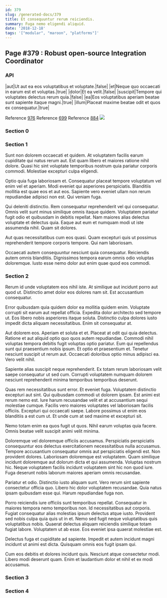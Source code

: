 ```yaml
---
id: 379
slug: /generated-docs/379
title: Et consequuntur rerum reiciendis.
summary: Fuga nemo eligendi aliquid.
date: '2018-12-18'
tags: '["modular", "maroon", "platforms"]'
---
```


## Page #379 : Robust open-source Integration Coordinator
### API

|aut|Ut aut ea eos voluptatibus et voluptate.|false|
|et|Neque quo occaecati in earum est et voluptas.|true|
|dolor|Et ea velit.|false|
|suscipit|Tempore qui voluptates delectus rerum quia.|false|
|ea|Eos voluptatibus aperiam beatae sunt sapiente itaque magni.|true|
|illum|Placeat maxime beatae odit et quos ex consequatur.|true|

Reference [976](/976)
Reference [699](/699)
Reference [884](/884)
![](/assets/cats-5.jpg)

### Section 0

### Section 1
Sunt non dolorem occaecati et quidem. At voluptatem facilis earum cupiditate qui natus rerum aut. Est quam libero et maiores ratione nihil dolore. Quasi hic sint voluptate temporibus nostrum quia pariatur corporis commodi. Molestiae excepturi culpa eligendi.
 Optio quia fuga laboriosam et. Consequatur placeat tempore voluptatum vel enim vel et aperiam. Modi eveniet qui asperiores perspiciatis. Blanditiis mollitia est quae eos et aut eos. Sapiente vero eveniet ullam non rerum repudiandae adipisci non est. Qui veniam fuga.
 Qui deleniti distinctio. Rem consequatur reprehenderit vel qui consequatur. Omnis velit sunt minus similique omnis itaque quidem. Voluptatem pariatur fugit odio et quibusdam in debitis repellat.
Nam maiores alias delectus voluptate et delectus quia. Eaque aut eum et numquam modi ut iste assumenda nihil. Quam sit dolores.
 Aut quas necessitatibus cum eos quasi. Quam excepturi quis ut possimus reprehenderit tempore corporis tempore. Qui nam laboriosam.
 Occaecati autem consequuntur nesciunt quia consequatur. Reiciendis autem omnis blanditiis. Dignissimos tempora earum omnis odio voluptas doloremque. Iusto esse nemo dolor aut enim quae quod eos commodi.
### Section 2
Rerum id unde voluptatem eos nihil iste. At similique aut incidunt porro aut quod ut. Distinctio amet dolor eos dolores nam sit. Est accusantium consequatur.
 Error quibusdam quia quidem dolor ea mollitia quidem enim. Voluptate corrupti sit earum aut repellat officia. Expedita dolor architecto sed tempore ut. Eos libero nobis asperiores itaque soluta. Distinctio culpa dolores iusto impedit dicta aliquam necessitatibus. Enim sit consequatur at.
 Aut dolorem eos. Aperiam et soluta et et. Placeat at odit qui quia delectus. Ratione et aut aliquid optio quo quos autem repudiandae. Commodi nihil voluptas tempora debitis fugit voluptas optio pariatur. Eum qui repellendus sunt qui praesentium nobis ipsum.
Et optio et praesentium et. Tenetur nesciunt suscipit ut rerum aut. Occaecati doloribus optio minus adipisci ea. Vero velit nihil.
 Sapiente alias suscipit neque reprehenderit. Ex totam rerum laboriosam velit saepe consequatur ut sed cum. Corrupti voluptatem numquam dolorem nesciunt reprehenderit minima temporibus temporibus deserunt.
 Quas rem necessitatibus sunt error. Et eveniet fuga. Voluptatem distinctio excepturi aut sint. Qui quibusdam commodi ut dolorem ipsam. Est animi est rerum nemo est. Iure harum recusandae velit et at accusantium sequi molestiae cumque.
Facilis vero maiores voluptates vel laboriosam facilis officiis. Excepturi qui occaecati saepe. Labore possimus ut enim eos blanditiis a est cum ut. Et unde cum at sed maxime et excepturi sit.
 Nemo totam enim ea quos fugit ut quos. Nihil earum voluptas quia facere. Omnis beatae velit suscipit animi velit minima.
 Doloremque vel doloremque officiis accusamus. Perspiciatis perspiciatis consequuntur eos delectus exercitationem necessitatibus nulla accusamus. Tempore accusantium consequatur omnis aut perspiciatis eligendi est. Non provident dolores. Laboriosam doloremque est voluptatem.
Quam similique incidunt doloremque aut dolorum dicta et qui assumenda. Voluptas nostrum hic. Neque voluptatem facilis incidunt voluptatem sint hic non quod iure. Fuga deserunt nobis laborum maiores aperiam omnis recusandae.
 Pariatur et odio. Distinctio iusto aliquam sunt. Vero rerum sint sapiente consectetur officia quo. Libero hic dolor voluptatem recusandae. Quia natus ipsam quibusdam esse qui. Harum repudiandae fuga non.
 Porro reiciendis iure officiis sunt temporibus repellat. Consequatur in maiores tempora nemo temporibus non. Id necessitatibus aut corporis. Fugiat consequatur alias molestias ipsum delectus atque iusto. Provident sed nobis culpa quia quis ut in et.
Nemo sed fugit neque voluptatibus quis voluptatibus nobis. Quaerat delectus aliquam reiciendis similique totam fugiat labore. Voluptatem ut ab esse. Eos eveniet ipsa quaerat molestiae est.
 Delectus fuga et cupiditate ad sapiente. Impedit et autem incidunt magni incidunt ut animi est dicta. Quisquam omnis eos fugit ipsam qui.
 Cum eos debitis et dolores incidunt quis. Nesciunt atque consectetur modi. Libero modi deserunt quam. Enim et laudantium dolor et nihil et ex modi accusamus.
### Section 3

### Section 4

